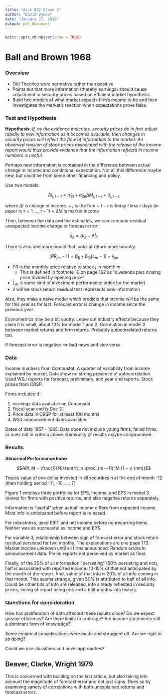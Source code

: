 ```yaml
---
title: "Acct 692 Class 1"
author: "David Zynda"
date: "January 17, 2019"
output: pdf_document
---
```


```r
knitr::opts_chunk$set(echo = TRUE)
```

# Ball and Brown 1968

### Overview

+ Old Theories were normative rather than positive
+ Points out that more information (thereby earnings) should cause adjustment in security prices based on efficient market hypothesis
+ Build two models of what market expects firm's income to be and then investigates the market's reaction when expectations prove false. 


### Test and Hypothesis

__Hypothesis__: _If, as the evidence indicates, security prices do in fact adjust rapidly to new information as it becomes available, then changes in security prices will reflect the flow of information to the market. An observed revision of stock prices associated with the release of the income report would thus provide evidence that the information reflectd in income numbers is useful._

Perhaps new information is contained in the difference between actual change in income and conditional expectation. Not all this difference maybe new, but could be from some other financing and policy. 

Use two models:

$$\Delta I_{j, t-1} = \hat{\alpha}_{1jt} + \hat{\alpha}_{2jt} \Delta M_{j, t-r} + \hat{u}_{j, t-r}$$

where $\Delta I$ is change in Income. 
 + $j$ is the firm
 + $t-r$ is today $t$ less $r$ days (in paper is $\tau = 1, ..., t-1$)
 + $\Delta M$ is market income

Then, between the data and the estimates, we can compute residual unexpected income change or forecast error:

$$\hat{u}_{jt} = \Delta I_{jt}- \Delta \hat{I}_{jt}$$

There is also one more model that looks at return more broadly. 

$$[PR_{jm} -1] = \hat{b}_{1j} + \hat{b}_{2j}[L_m -1] + \hat{v}_{jm}$$

 + $PR$ is the monthly price relative to stock $j$ in month $m$
    + This is defined in footnote 10 on page 162 as "dividends plus closing price divided by opening price"
 + $L_m$ is some kind of investment performance index for the market
 + $\hat{v}$ will be stock return residual that represents new information
 
Also, they make a naive model which predicts that income will be the same for this year as for last. Forecast error is change in income since the previous year. 
 
Econometrics may be a bit spotty. Leave out industry effects because they claim it is small, about 10% for model 1 and 2. Correlation in model 2 between market returns and firm returns. Probably autocorrelated returns too. 


If forecast error is negative $\implies$ bad news and vice versa

### Data

Income numbers from Compustat. A quarter of variability from income explained by market. Data show no strong presence of autocorrelation. Used WSJ reports for forecast, preliminary, and year end reports. Stock prices from CRSP.

Firms included if:

(1) earnings data available on Compustat
(2) Fiscal year end is Dec 31
(3) Price data in CRSP for at least 100 months
(4) WSJ announcement dates available

Dates of data 1957 - 1965. Data does not include young firms, failed firms, or ones not in criteria above. Generality of results maybe compromised. 

### Results

__Abnormal Performance Index__

$$API_M = \frac{1}{N}\sum^N_n \prod_{m=-11}^M (1 + v_{nm})$$

Traces value of one dollar invested in all securities $n$ at the end of month -12 (then holding period -11, -10, ..., $T$)

Figure 1 employs three portfolios for EPS, Income, and EPS in model 3 (naive) for firms with positive returns, and also negative returns separately. 

Information is "useful" when actual income differs from expected income. Most info is anticipated before report is released. 

For robustness, used EBIT and net income before nonrecurring items. Neither was as successful as income and EPS. 

For variable 3, relationship between sign of forecast error and stock return residual persisted for two months. The explanations are one page 173. Market income unknown until all firms announced. Random errors in announcement data. Prelim reports not perceived by market as final. 

Finally, of the 25% of all information "persisting" (50% persisting and not), half is associated with reported income. 10-15% of that not anticipated by the month of the report. And, value of that info is 20% of all info coming in that month. This seems strange, given 50% is attributed to half of all info. Could be other bits of info are released, info already reflected in security prices, timing of report being one and a half months into history. 

### Questions for consideration

How has proliferation of data affected these results since? Do we expect greater efficiency? Are there limits to arbitrage? Are income statements still a dominant form of knowledge?

Some empirical considerations were made and shrugged off. Are we right in so doing?

Could we use classifiers and novel approaches? 



## Beaver, Clarke, Wright 1979

This is concerned with building on the last article, but also taking into account the magnitude of forecast error and not just signs. Does so by examining variety of correlations with both unexplained returns and forecast errors. 










